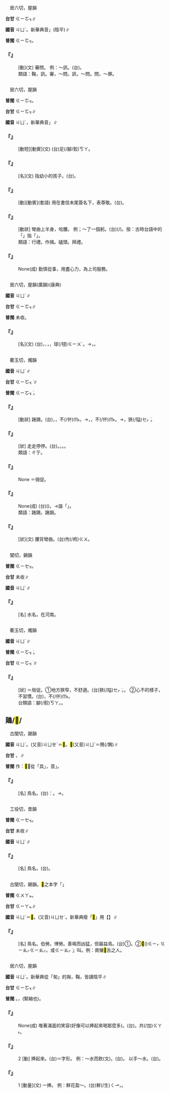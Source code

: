 
=={{ruby|鞫|ㄐㄩˊ}}==

　居六切，屋韻

'''台甘''' <rt>ㄍㄧㆦㆶ</rt>∥

'''國音''' <rt>ㄐㄩˊ</rt>。新華典音{{ruby|「|ㄐㄩ}}」(陰平)∥

'''普閩''' <rt>ㄍㄧㆦㆶ</rt>。

    

==='''『{{ruby|鞫|ㄐㄩˊ}}』'''===
: [動](文) 審問。 例：～訊。(台){{ruby|審|ㄒㄧㆬˋ}}{{ruby|問|ㆠㄨㄣ˫}}{{ruby|犯|ㄏㄨㄢ˫}}{{ruby|人|ㄌㄤˊ}}。
:類語：鞠，訊。審，～問。訊，～問。問，～罪。
:
    

=={{ruby|鞠|ㄐㄩˊ}}==

　居六切，屋韻

'''普閩''' <rt>ㄍㄧㆦㆶ</rt>。

'''台甘''' <rt>ㄍㄧㆦㆶ</rt>∥

'''國音''' <rt>ㄐㄩˊ</rt>，新華典音{{ruby|「|ㄐㄩ}}」∥

    

==='''『{{ruby|蹋|ㄊㄚˋ}}{{ruby|鞠|ㄐㄩˊ}}』'''===
: [動短][動賓](文) (台){{ruby|踢|ㄊㄚㆵ ͘}}足(/腳/骹)<rt>ㄎㄚ</rt>{{ruby|毬|ㄍㄧㄨˊ}}{{ruby|丌|ㆤ}}{{ruby|意|ㄧ˪}}{{ruby|思|ㄙㄨ˪}}。
    

==='''『{{ruby|鞠|ㄐㄩˊ}}{{ruby|子|·ㄗˇ}}』'''===
: [名](文) 指幼小的孩子。(台){{ruby|細|ㄙㄨㆤ˪}}{{ruby|/|ㄙㆤ˪}}{{ruby|漢|ㄏㄢ˪}}{{ruby|<mark>&#xffb51;</mark>|ㄍㄧㄣˋ}}{{ruby|仔|ㄚ}}。
    

==='''『{{ruby|鞠|ㄐㄩˊ}}{{ruby|躬|ㄍㄨㄥ}}』'''===
: [動][動賓](套語) 用在書信末尾簽名下，表尊敬。(台){{ruby|鞠|ㄍㄧㆦㆶ}}{{ruby|躬|ㄍㄧㆲ}}。
    

==='''『{{ruby|鞠|ㄐㄩˊ}}』'''===
: [動狀] 彎曲上半身，哈腰。 例；～了一個躬。(台){{ruby|亞|ㆩ˪}}(/{{ruby|哈|ㄏㄚ}}){{ruby|腰|ㄧㄜ}}{{ruby|行|ㄍㄧㆩˊ}}{{ruby|禮|ㄌㆤˋ}}。按：古時台語中的「{{ruby|鞠|ㄍㄧㆦㆶ}}{{ruby|躬|ㄍㄧㆲ}}」指「{{ruby|抱|ㄆㄜ˫}}{{ruby|手|ㄑㄧㄨˋ}}{{ruby|禮|ㄌㆤˋ}}」。
:類語：行禮。作揖。磕頭。拜禮。
:
    

==='''『{{ruby|鞠|ㄐㄩˊ}}{{ruby|躬|ㄍㄨㄥ}}{{ruby|盡|ㄐㄧㄣˋ}}{{ruby|瘁|ㄘㄨㄟˋ}}』'''===
: None(成) 勤慎從事，用盡心力，為上司服務。
    

=={{ruby|踘|ㄐㄩˊ}}==

　居六切，屋韻(廣韻)(康典)

'''國音''' <rt>ㄐㄩˊ</rt>∥

'''台甘''' <rt>ㄍㄧㆦㆶ</rt>∥

'''普閩''' 未收。

    

==='''『{{ruby|踘|ㄐㄩˊ}}』'''===
: [名](文) (台){{ruby|用|ㄧㄥ˫}}{{ruby|/|ㄧㆲ˫}}{{ruby|熟|ㄒㄧㆤㆶ ͘}}{{ruby|皮|ㄆㆤˊ}}{{ruby|/|ㄆㄨㆤˊ}}{{ruby|做|ㄗㄨㆤ˪}}{{ruby|/|ㄗㄜ˪}}{{ruby|外|ㆣㄨㄚ˫}}{{ruby|殼|ㄎㄚㆶ}}，{{ruby|內|ㄌㄞ˫}}{{ruby|面|ㆠㄧㄣ˫}}{{ruby|入|ㆢㄧㆴ ͘}}{{ruby|/|ㄌㄧㆴ ͘}}{{ruby|柔|ㄌㄧㄨˊ}}{{ruby|/|ㆢㄧㄨˊ}}{{ruby|軟|ㄋㆭˋ}}{{ruby|丌|ㆤ}}{{ruby|羽|ㄨˋ}}{{ruby|毛|ㄇㆭˊ}}、{{ruby|布|ㄅㆦ˪}}，{{ruby|用|ㄧㄥ˫}}{{ruby|/|ㄧㆲ˫}}{{ruby|骹|ㄎㄚ}}{{ruby|躂|ㄊㄚㆵ}}{{ruby|<mark>&#xffae6;</mark>|ㄑㄧㆵ}}{{ruby|<mark>&#xffaec;</mark>|ㄊㄜˊ}}{{ruby|丌|ㆤ}}{{ruby|物|ㄇㆭㆷ ͘}}{{ruby|/|ㄇㄧㆷ ͘}}，{{ruby|像|ㄑㄧㆫ˫}}{{ruby|/|ㄑㄧㆧ˫}}{{ruby|現|ㄏㄧㄢ˫}}{{ruby|在|ㄗㄞ˫}}{{ruby|丌|ㆤ}}{{ruby|皮|ㄆㄨㆤˊ}}{{ruby|/|ㄆㆤˊ}}球(/毬)<rt>ㄍㄧㄨˊ</rt>。→{{ruby|腳|ㄎㄚ}}{{ruby|球|ㄍㄧㄨˊ}}，{{ruby|橄|ㄍㆰ}}{{ruby|欖|ㄌㆰˋ}}{{ruby|球|ㄍㄧㄨˊ}}。
    

=={{ruby|跼|ㄐㄩˊ}}==

　衢玉切，燭韻

'''國音''' <rt>ㄐㄩˊ</rt>∥

'''台甘''' <rt>ㄍㄧㆦㆶ ͘</rt>∥

'''普閩''' <rt>ㄍㄧㆦㆶ ͘</rt>。

    

==='''『{{ruby|跼|ㄐㄩˊ}}{{ruby|蹐|ㄐㄧˊ}}』'''===
: [動狀] 踡蹐。(台){{ruby|因|ㄧㄣ}}{{ruby|為|ㄨㄧ˫}}{{ruby|所|ㄙㆦˋ}}{{ruby|在|ㄗㄞ˫}}{{ruby|隘|ㆤㆷ ͘}}，{{ruby|隱|ㄨㄣˋ}}{{ruby|<mark>&#xf8fc5;</mark>|ㄍㄨ}}{{ruby|行|ㄍㄧㆩˊ}}，不(/伓)<rt>ㆬ˫</rt>{{ruby|敢|ㄍㆩˋ}}{{ruby|企|ㄎㄧㆩ˫}}{{ruby|直|ㄉㄧㆵ ͘}}。→{{ruby|人|ㆢㄧㄣˊ}}{{ruby|/|ㄌㄧㄣˊ}}{{ruby|地|ㄉㆤ˫}}{{ruby|生|ㄑㆪ}}{{ruby|/|ㄘㆥ}}{{ruby|疏|ㄙㆦ}}，{{ruby|行|ㄍㄧㆩˊ}}{{ruby|踏|ㄉㄚㆷ ͘}}{{ruby|<mark>&#xffa45;</mark>|ㆠㆤ˫}}{{ruby|/|ㆠㄨㆤ˫}}{{ruby|自|ㄗㄨ˫}}{{ruby|然|ㆢㄧㄢˊ}}{{ruby|/|ㄌㄧㄢˊ}}，不(/伓)<rt>ㆬ˫</rt>{{ruby|慣|ㄍㄨㄢ˪}}{{ruby|勢|ㄒㄧ˪}}。→{{ruby|器|ㄎㄧ˪}}{{ruby|量|ㄌㄧㆲ˫}}，{{ruby|度|ㄉㆦ˫}}{{ruby|量|ㄌㄧㆲ˫}}狹(/隘)<rt>ㆤㆷ ͘</rt>。
    

==='''『{{ruby|跼|ㄐㄩˊ}}{{ruby|躅|ㄓㄨˊ}}』'''===
: [狀] 走走停停。(台){{ruby|那|ㄋㄚˋ}}{{ruby|行|ㄍㄧㆩˊ}}{{ruby|那|ㄋㄚˋ}}{{ruby|歇|ㄏㄧㄜㆷ}}{{ruby|睏|ㄎㄨㄣ˪}}。{{ruby|行|ㄍㄧㆩˊ}}{{ruby|<mark>&#xffa45;</mark>|ㆠㆤ˫}}{{ruby|/|ㆠㄨㆤ˫}}{{ruby|進|ㄐㄧㄣ˪}}{{ruby|步|ㄅㆦ˫}}。{{ruby|行|ㄍㄧㆩˊ}}。{{ruby|徘|ㄅㄞˊ}}{{ruby|徊|ㄏㄨㆤˊ}}{{ruby|/|ㄏㄨㄞˊ}}。
:類語：ㄔ亍。
:
    

==='''『{{ruby|跼|ㄐㄩˊ}}{{ruby|促|ㄘㄨˋ}}』'''===
: None ＝侷促。
    

==='''『{{ruby|跼|ㄐㄩˊ}}{{ruby|天|ㄊㄧㄢ}}{{ruby|蹐|ㄐㄧˊ}}{{ruby|地|ㄉㄧˋ}}』'''===
: None(成) (台){{ruby|在|ㄗㄞ˫}}{{ruby|廣|ㄍㆲˋ}}{{ruby|大|ㄉㄞ˫}}{{ruby|丌|ㆤ}}{{ruby|天|ㄊㄧㄢ}}{{ruby|地|ㄉㆤ˫}}{{ruby|間|ㄍㄢ}}({{ruby|<mark>&#xf95d5;</mark>|ㄍㄧㄨ}}{{ruby|<mark>&#xf95d5;</mark>|ㄍㄧㄨ}}{{ruby|<mark>&#xffa45;</mark>|ㆠㆤ˫}}{{ruby|/|ㆠㄨㆤ˫}}{{ruby|伸|ㄘㄨㄣ}}{{ruby|放|ㄏㆲ˪}})。→諧「{{ruby|春|ㄘㄨㄣ}}{{ruby|風|ㄏㆲ}}」。
:類語：踡蹐。踡跼。
:
    

==='''『{{ruby|跼|ㄐㄩˊ}}』'''===
: [狀](文) 腰背彎曲。(台){{ruby|曲|ㄎㄧㄠ}}佝(/痀)<rt>ㄍㄨ</rt>。
    

=={{ruby|湨|ㄐㄩˊ}}==

　{{ruby|扃|ㄐㄩㄥ}}闃切，錫韻

'''普閩''' <rt>ㄍㄧㆤㆶ</rt>。

'''台甘''' 未收∥

'''國音''' <rt>ㄐㄩˊ</rt>∥

    

==='''『{{ruby|湨|ㄐㄩˊ}}{{ruby|水|ㄕㄨㄟˇ}}』'''===
: [名] 水名。在河南。
    

=={{ruby|侷|ㄐㄩˊ}}==

　衢玉切，燭韻

'''國音''' <rt>ㄐㄩˊ</rt>∥

'''普閩''' <rt>ㄍㄧㆦㆶ ͘</rt>。

'''台甘''' <rt>ㄍㄧㆦㆶ ͘</rt>∥

    

==='''『{{ruby|侷|ㄐㄩˊ}}{{ruby|促|ㄔㄨˋ}}』'''===
: [狀] ＝局促。①地方狹窄，不舒適。(台){{ruby|所|ㄙㆦˋ}}{{ruby|在|ㄗㄞ˫}}狹(/隘)<rt>ㆤㆷ ͘</rt>。{{ruby|<mark>&#xffa45;</mark>|ㆠㆤ˫}}{{ruby|/|ㆠㄨㆤ˫}}{{ruby|清|ㄑㄧㄥ}}{{ruby|爽|ㄙㆲˋ}}。 ②心{{ruby|神|ㄕㄣˊ}}不{{ruby|寧|ㄋㄧㄥˊ}}的樣子，不習慣。(台){{ruby|心|ㄒㄧㆬˊ}}{{ruby|情|ㄐㄧㄥˊ}}{{ruby|<mark>&#xffa45;</mark>|ㆠㆤ˫}}{{ruby|/|ㆠㄨㆤ˫}}{{ruby|自|ㄗㄨ˫}}{{ruby|在|ㄗㄞ˫}}，不(/伓)<rt>ㆬ˫</rt>{{ruby|慣|ㄍㄨㄢ˪}}{{ruby|勢|ㄒㄧ˪}}{{ruby|丌|ㆤ}}{{ruby|款|ㄎㄨㄢˋ}}。
:台類語：{{ruby|<mark>&#xffa45;</mark>|ㆠㆤ˫}}{{ruby|/|ㆠㄨㆤ˫}}{{ruby|伸|ㄘㄨㄣ}}腳(/骹)<rt>ㄎㄚ</rt>{{ruby|<mark>&#xffa45;</mark>|ㆠㆤ˫}}{{ruby|/|ㆠㄨㆤ˫}}{{ruby|出|ㄘㄨㆵ}}{{ruby|手|ㄑㄧㄨˋ}}{{ruby|得|ㄉㄧㆵ ͘}}。{{ruby|<mark>&#xffa45;</mark>|ㆠㆤ˫}}{{ruby|/|ㆠㄨㆤ˫}}{{ruby|自|ㄗㄨ˫}}{{ruby|然|ㄌㄧㄢˊ}}{{ruby|/|ㆢㄧㄢˊ}}。
:
    

==鵙/<mark>&#xf99a3;</mark>/{{ruby|鶪|ㄐㄩˊ}}==

　古闃切，錫韻

'''國音''' <rt>ㄐㄩˊ</rt>。(又音)<rt>ㄐㄩㄝˊ</rt>＝<mark>&#xf977c;</mark>。<mark>&#xf977c;</mark>(又音)<rt>ㄐㄩˊ</rt>＝鵙(/鶪)∥

'''台甘''' {{ruby|鵙|ㄍㄧㆤㆶ}}{{ruby|/|ㄍㄨㄚㆵ}}，{{ruby|鶪|ㄎㄧㆤㆶ}}∥

'''普閩''' 作：<mark>&#xf99a3;</mark>，從「具」，音{{ruby|「|ㄍㄧㆤㆶ}}」。

    

==='''『{{ruby|鵙|ㄐㄩˊ}}』'''===
: [名] 鳥名。(台){{ruby|古|ㄍㆦˋ}}{{ruby|書|ㄗㄨ}}{{ruby|上|ㄒㄧㆲ˫}}{{ruby|指|ㄐㄧˋ}}：{{ruby|伯|ㄅㄧㆤㆶ}}{{ruby|勞|ㄌㄜˊ}}。→{{ruby|伯|ㄅㄧㆵ}}{{ruby|勞|ㄌㄜˊ}}。
    

=={{ruby|<mark>&#xf99a3;</mark>|ㄐㄩˊ}}==

　工役切，昔韻

'''普閩''' <rt>ㄍㄧㆤㆶ</rt>。

'''台甘''' 未收∥

'''國音''' <rt>ㄐㄩˊ</rt>∥

    

==='''『{{ruby|<mark>&#xf99a3;</mark>|ㄐㄩˊ}}』'''===
: [名] 鳥名。(台){{ruby|古|ㄍㆦˋ}}{{ruby|書|ㄗㄨ}}{{ruby|裏|ㄌㄧㄣ˪}}{{ruby|指|ㄐㄧˋ}}{{ruby|伯|ㄅㄧㆵ}}{{ruby|勞|ㄌㄜˊ}}。
    

=={{ruby|<mark>&#xf977c;</mark>|ㄐㄩˊ}}==

　古闃切，錫韻。<mark>&#xf99a3;</mark>之本字「{{ruby|鶪|ㄐㄩˊ}}」

'''普閩''' <rt>ㄍㄨㄚㆵ</rt>。

'''台甘''' <rt>ㄍㄧㄚㆵ</rt>∥

'''國音''' <rt>ㄐㄩˊ</rt>＝<mark>&#xf99a3;</mark>。(又音)<rt>ㄐㄩㄝˊ</rt>。新華典廢「<mark>&#xf9a42;</mark>」用【{{ruby|鶪|ㄐㄩˊ}}】∥

    

==='''『{{ruby|<mark>&#xf977c;</mark>|ㄐㄩˊ}}{{ruby|舌|ㄕㄜˊ}}』'''===
: [名] 鳥名。伯勞。博勞。善鳴而凶猛，但屬益鳥。(台)①{{ruby|伯|ㄅㄧㆵ}}{{ruby|勞|ㄌㄜˊ}}。②{{ruby|古|ㄍㆦˋ}}{{ruby|早|ㄗㄚˋ}}{{ruby|中|ㄉㄧㆲ}}{{ruby|國|ㄍㆦㆶ}}{{ruby|中|ㄉㄧㆲ}}{{ruby|原|ㆣㄨㄢˊ}}{{ruby|人|ㄌㄤˊ}}{{ruby|形|ㄏㄧㄥˊ}}{{ruby|容|ㄧㆲˊ}}{{ruby|蠻|ㆠㄢˊ}}{{ruby|夷|ㄧˊ}}{{ruby|丌|ㆤ}}{{ruby|話|ㄨㆤ˫}}{{ruby|像|ㄑㄧㆫ˫}}{{ruby|/|ㄑㄧㆧ˫}}<mark>&#xf977c;</mark>({{ruby|伯|ㄅㄧㆵ}}{{ruby|勞|ㄌㄜˊ}}){{ruby|鳥|ㄐㄧㄠˋ}}{{ruby|，|ㄍㄧㆷ ͘}}<rt>ㄍㄧㆷ ͘</rt><rt>ㄍㄧㄠㆷ</rt><rt>ㄍㄧㄠㆷ</rt>。或{{ruby|「|ㄍㄧㄠㆷ ͘}}<rt>ㄍㄧㄠㆷ ͘</rt>」叫。例：南蠻<mark>&#xf977c;</mark>舌之人。
    

=={{ruby|掬|ㄐㄩˊ}}==

　居六切，屋韻

'''國音''' <rt>ㄐㄩˊ</rt>。新華典從「匊」的掬，鞠，皆讀陰平∥

'''台甘''' <rt>ㄍㄧㆦㆶ</rt>∥

'''普閩''' {{ruby|(文)|ㄍㄧㆦㆶ}}。{{ruby|(白)|ㄍㄧㄨㆷ}}，{{ruby|掬|ㄍㄧㄨㆷ}}{{ruby|帶|ㄉㄨㄚ˪}}(緊縮也)。

    

==='''『{{ruby|笑|ㄒㄧㄠˋ}}{{ruby|容|ㄖㄨㄥˊ}}{{ruby|可|ㄎㄜˇ}}{{ruby|掬|ㄐㄩˊ}}』'''===
: None(成) 堆著滿面的笑容(好像可以捧起來喝那麼多)。(台){{ruby|笑|ㄑㄧㄜ˪}}{{ruby|容|ㄧㆲˊ}}{{ruby|滿|ㄇㄨㄚˋ}}{{ruby|面|ㆠㄧㄣ˫}}。{{ruby|看|ㄎㄨㆩ˪}}{{ruby|著|ㄉㄧㄜㆷ ͘}}{{ruby|一|ㄧㆵ}}{{ruby|直|ㄉㄧㆵ ͘}}{{ruby|想|ㄒㄧㆫ˫}}{{ruby|/|ㄒㄧㆧ˫}}{{ruby|<mark>&#xffa49;</mark>|ㆠㆤㆷ}}{{ruby|去|ㄎㄧ˪}}共(/加)<rt>ㄍㄚ˫</rt>{{ruby|捧|ㄆㆲˋ}}。
    

==='''『{{ruby|掬|ㄐㄩˊ}}』'''===
:2  [動] 捧起來。(台){{ruby|用|ㄧㄥ˫}}{{ruby|/|ㄧㆲ˫}}{{ruby|雙|ㄒㄧㄤ}}{{ruby|手|ㄑㄧㄨˋ}}{{ruby|捧|ㄆㆲˋ}}{{ruby|起|·ㄎㄧˋ}}{{ruby|來|·ㄌㄞˊ}}＝{{ruby|臼|ㄐㄩˊ}}字形。 例：～水而飲(文)。(台){{ruby|用|ㄧㄥ˫}}{{ruby|/|ㄧㆲ˫}}{{ruby|手|ㄑㄧㄨˋ}}{{ruby|捧|ㄆㆲˋ}}{{ruby|水|ㄗㄨㄧˋ}}{{ruby|起|·ㄎㄧˋ}}{{ruby|來|·ㄌㄞˊ}}{{ruby|<mark>&#xffbf1;</mark>|ㄌㄧㆬ}}。 以手～水。(台){{ruby|用|ㄧㄥ˫}}{{ruby|/|ㄧㆲ˫}}{{ruby|手|ㄑㄧㄨˋ}}{{ruby|捧|ㄆㆲˋ}}{{ruby|水|ㄗㄨㄧˋ}}。
    

==='''『{{ruby|掬|ㄐㄩˊ}}』'''===
:1  [動量](文) 一捧。 例：鮮花盈～。(台)鮮(/生)<rt>ㄑㆪ</rt>{{ruby|/|ㄘㆥ}}{{ruby|花|ㄏㄨㆤ}}{{ruby|滿|ㄇㄨㄚˋ}}{{ruby|捧|ㄆㆲˋ}}，{{ruby|雙|ㄒㄧㄤ}}{{ruby|手|ㄑㄧㄨˋ}}{{ruby|捧|ㄆㆲˋ}}{{ruby|到|ㄍㄚㆷ}}{{ruby|滿|ㄇㄨㄚˋ}}{{ruby|滿|ㄇㄨㄚˋ}}{{ruby|滿|ㄇㄨㄚˋ}}。
    

